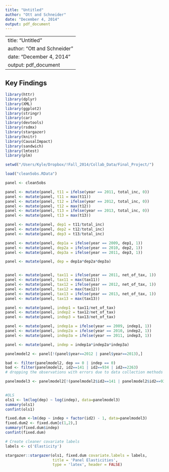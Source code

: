 ```yaml
---
title: "Untitled"
author: "Ott and Schneider"
date: "December 4, 2014"
output: pdf_document
---
```

---
title: "Untitled"
author: "Ott and Schneider"
date: "December 4, 2014"
output: pdf_document
---

## Key Findings

```r
library(httr)
library(dplyr)
library(XML)
library(ggplot2)
library(stringr)
library(car)
library(devtools)
library(rsdmx)
library(stargazer)
library(knitr)
library(CausalImpact)
library(sandwich)
library(lmtest)
library(plm)

setwd("/Users/Kyle/Dropbox/!Fall_2014/Collab_Data/Final_Project/")

load("clean5obs.RData")

panel <- clean5obs

panel <- mutate(panel, t11 = ifelse(year == 2011, total_inc, 0))
panel <- mutate(panel, t11 = max(t11))
panel <- mutate(panel, t12 = ifelse(year == 2012, total_inc, 0))
panel <- mutate(panel, t12 = max(t12))
panel <- mutate(panel, t13 = ifelse(year == 2013, total_inc, 0))
panel <- mutate(panel, t13 = max(t13))

panel <- mutate(panel, dep1 = t11/total_inc)
panel <- mutate(panel, dep2 = t12/total_inc)
panel <- mutate(panel, dep3 = t13/total_inc)

panel <- mutate(panel, dep1a = ifelse(year == 2009, dep1, 1))
panel <- mutate(panel, dep2a = ifelse(year == 2010, dep2, 1))
panel <- mutate(panel, dep3a = ifelse(year == 2011, dep3, 1))

panel <- mutate(panel, dep = dep1a*dep2a*dep3a)


panel <- mutate(panel, tax11 = ifelse(year == 2011, net_of_tax, 1))
panel <- mutate(panel, tax11 = max(tax11))
panel <- mutate(panel, tax12 = ifelse(year == 2012, net_of_tax, 1))
panel <- mutate(panel, tax12 = max(tax12))
panel <- mutate(panel, tax13 = ifelse(year == 2013, net_of_tax, 1))
panel <- mutate(panel, tax13 = max(tax13))

panel <- mutate(panel, indep1 = tax11/net_of_tax)
panel <- mutate(panel, indep2 = tax12/net_of_tax)
panel <- mutate(panel, indep3 = tax13/net_of_tax)

panel <- mutate(panel, indep1a = ifelse(year == 2009, indep1, 1))
panel <- mutate(panel, indep2a = ifelse(year == 2010, indep2, 1))
panel <- mutate(panel, indep3a = ifelse(year == 2011, indep3, 1))

panel <- mutate(panel, indep = indep1a*indep2a*indep3a)

panelmodel2 <- panel[!(panel$year==2012 | panel$year==2013),]

bad <- filter(panelmodel2, dep == 0 | indep == 0)
bad <- filter(panelmodel2, id2==141 | id2==934 | id2==2263)
# dropping the observations with errors due to data collection methods

panelmodel3 <- panelmodel2[!(panelmodel2$id2==141 | panelmodel2$id2==934 | panelmodel2$id2==2263),]

                  
#OLS
ols1 <- lm(log(dep) ~ log(indep), data=panelmodel3)
summary(ols1)
confint(ols1)

fixed.dum <-lm(dep ~ indep + factor(id2) - 1, data=panelmodel3)
fixed.dum2 <- fixed.dum[c(1,2),]
summary(fixed.dum$indep)
confint(fixed.dum)

# Create cleaner covariate labels
labels <- c('Elasticity')
```

```r
stargazer::stargazer(ols1, fixed.dum covariate.labels = labels,
                     title = 'Panel Elasticities',
                     type = 'latex', header = FALSE)
```
